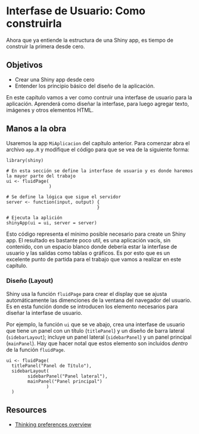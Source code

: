 
# Interfase de Usuario: Como construirla

Ahora que ya entiende la estructura de una Shiny app, es tiempo de construir la primera desde cero.


## Objetivos

- Crear una Shiny app desde cero
- Entender los principio básico del diseño de la aplicación.

En este capítulo vamos a ver como contruir una interfase de usuario para la aplicación. Aprenderá como diseñar la interfase, para luego agregar texto, imágenes y otros elementos HTML.

## Manos a la obra

Usaremos la app `MiAplicacion` del capítulo anterior. Para comenzar abra el archivo `app.R` y modifique el código para que se vea de la siguiente forma:

```
library(shiny)

# En esta sección se define la interfase de usuario y es donde haremos la mayor parte del trabajo
ui <- fluidPage(
                )

# Se define la lógica que sigue el servidor
server <- function(input, output) {
                                  }

# Ejecuta la aplición
shinyApp(ui = ui, server = server)
```

Esto código representa el mínimo posible necesario para create un Shiny app. El resultado es bastante poco util, es una aplicación vacís, sin contenido, con un espacio blanco donde debería estar la interfase de usuario y las salidas como tablas o gráficos. Es por esto que es un excelente punto de partida para el trabajo que vamos a realizar en este capítulo.

### Diseño (Layout)

Shiny usa la función `fluidPage` para crear el display que se ajusta automáticamente las dimenciones de la ventana del navegador del usuario.  Es en esta función donde se introducen los elemento necesarios para diseñar la interfase de usuario.

Por ejemplo, la función `ui` que se ve abajo, crea una interfase de usuario que tiene un panel con un título (`titlePanel`) y un diseño de barra lateral (`sidebarLayout`); incluye un panel lateral (`sidebarPanel`) y un panel principal (`mainPanel`). Hay que hacer notal que estos elemento son incluidos *dentro* de la función `fluidPage`.

```
ui <- fluidPage(
  titlePanel("Panel de Título"),
  sidebarLayout(
        sidebarPanel("Panel lateral"),
        mainPanel("Panel principal")
               )
  )
```

## Resources

- [Thinking preferences overview](files/thinking-preferences.html)
